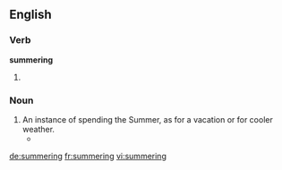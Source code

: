 
==English==

===Verb===
'''summering'''

# {{present participle of|summer}} 

===Noun===
{{en-noun}}

# An instance of spending the Summer, as for a vacation or for cooler weather.
#* {{quote-book|title=Mary Ellen Chase‎|page=69|author=Perry D. Westbrook|year=1965|passage=the city folk, if they cared to, could trace their ancestry back to the same kind of village that they were now returning to for their '''summerings'''.}}

[[de:summering]]
[[fr:summering]]
[[vi:summering]]